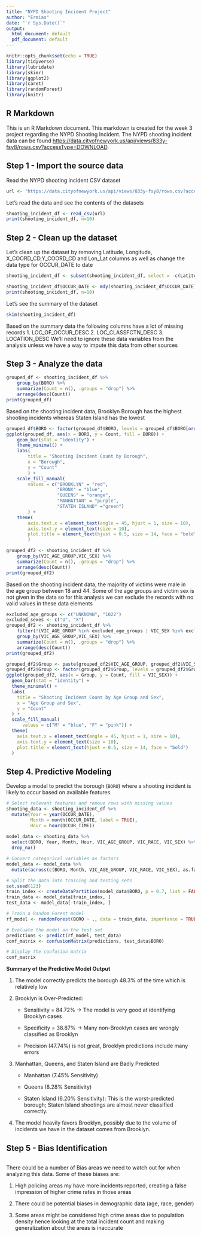 ```yaml
---
title: "NYPD Shooting Incident Project"
author: "Ermias"
date: "`r Sys.Date()`"
output:
  html_document: default
  pdf_document: default
---
```


```r
knitr::opts_chunk$set(echo = TRUE)
library(tidyverse)
library(lubridate)
library(skimr)
library(ggplot2) 
library(caret)
library(randomForest)
library(knitr)
```

## R Markdown

This is an R Markdown document. This markdown is created for the week 3 project regarding the NYPD Shooting Incident. The NYPD shooting incident data can be found  <https://data.cityofnewyork.us/api/views/833y-fsy8/rows.csv?accessType=DOWNLOAD>.


## Step 1 - Import the source data 

Read the NYPD shooting incident CSV dataset

```r
url <- "https://data.cityofnewyork.us/api/views/833y-fsy8/rows.csv?accessType=DOWNLOAD"
```

Let's read the data and see the contents of the datasets

```r
shooting_incident_df <- read_csv(url)
print(shooting_incident_df, n=10)
```

## Step 2 - Clean up the dataset 
Let's clean up the dataset by removing Latitude, Longitude, X_COORD_CD,Y_COORD_CD and Lon_Lat columns as well as change the data type for OCCUR_DATE to date

```r
shooting_incident_df <- subset(shooting_incident_df, select = -c(Latitude,Longitude,X_COORD_CD,Y_COORD_CD,Lon_Lat) )

shooting_incident_df$OCCUR_DATE <- mdy(shooting_incident_df$OCCUR_DATE)
print(shooting_incident_df, n=10)
```

Let's see the summary of the dataset

```r
skim(shooting_incident_df)
```

Based on the summary data the following columns have a lot of missing records 
        1. LOC_OF_OCCUR_DESC
        2. LOC_CLASSFCTN_DESC
        3. LOCATION_DESC
We'll need to ignore these data variables from the analysis unless we have a way to impute this data from other sources

## Step 3 - Analyze the data 
```r
grouped_df <- shooting_incident_df %>% 
    group_by(BORO) %>% 
    summarize(Count = n(), .groups = "drop") %>%
    arrange(desc(Count))
print(grouped_df)
```

Based on the shooting incident data, Brooklyn Borough has the highest shooting incidents whereas Staten Island has the lowest

```r
grouped_df$BORO <- factor(grouped_df$BORO, levels = grouped_df$BORO[order(-grouped_df$Count)])
ggplot(grouped_df, aes(x = BORO, y = Count, fill = BORO)) +
    geom_bar(stat = "identity") +
    theme_minimal() +
    labs(
        title = "Shooting Incident Count by Borough",
        x = "Borough",
        y = "Count"
        ) +
    scale_fill_manual(
        values = c("BROOKLYN" = "red", 
                   "BRONX" = "blue", 
                   "QUEENS" = "orange", 
                   "MANHATTAN" = "purple", 
                   "STATEN ISLAND" ="green")
        ) +
    theme(
        axis.text.x = element_text(angle = 45, hjust = 1, size = 10),
        axis.text.y = element_text(size = 10),
        plot.title = element_text(hjust = 0.5, size = 14, face = "bold")
        )
```


```r
grouped_df2 <- shooting_incident_df %>% 
    group_by(VIC_AGE_GROUP,VIC_SEX) %>% 
    summarize(Count = n(), .groups = "drop") %>%
    arrange(desc(Count))
print(grouped_df2)
```

Based on the shooting incident data, the majority of victims were male in the age group between 18 and 44. Some of the age groups and victim sex is not given in the data so for this analysis we can exclude the records with no valid values in these data elements

```r
excluded_age_groups <- c("UNKNOWN", "1022")
excluded_sexes <- c("U", "X")
grouped_df2 <- shooting_incident_df %>% 
    filter(!(VIC_AGE_GROUP %in% excluded_age_groups | VIC_SEX %in% excluded_sexes)) %>%
    group_by(VIC_AGE_GROUP,VIC_SEX) %>% 
    summarize(Count = n(), .groups = "drop") %>%
    arrange(desc(Count))
print(grouped_df2)
```
```r
grouped_df2$Group <- paste(grouped_df2$VIC_AGE_GROUP, grouped_df2$VIC_SEX, sep = "-")
grouped_df2$Group <- factor(grouped_df2$Group, levels = grouped_df2$Group[order(-grouped_df2$Count)])
ggplot(grouped_df2, aes(x = Group, y = Count, fill = VIC_SEX)) +
  geom_bar(stat = "identity") +
  theme_minimal() +
  labs(
    title = "Shooting Incident Count by Age Group and Sex",
    x = "Age Group and Sex",
    y = "Count"
  ) +
  scale_fill_manual(
      values = c("M" = "blue", "F" = "pink")) +
  theme(
    axis.text.x = element_text(angle = 45, hjust = 1, size = 10),
    axis.text.y = element_text(size = 10),
    plot.title = element_text(hjust = 0.5, size = 14, face = "bold")
  )
```

## Step 4. Predictive Modeling

Develop a model to predict the borough (`BORO`) where a shooting incident is likely to occur based on available features.  

```r

# Select relevant features and remove rows with missing values
shooting_data <- shooting_incident_df %>%
  mutate(Year = year(OCCUR_DATE),
         Month = month(OCCUR_DATE, label = TRUE),
         Hour = hour(OCCUR_TIME))
  
model_data <- shooting_data %>%
  select(BORO, Year, Month, Hour, VIC_AGE_GROUP, VIC_RACE, VIC_SEX) %>%
  drop_na()

# Convert categorical variables as factors
model_data <- model_data %>%
  mutate(across(c(BORO, Month, VIC_AGE_GROUP, VIC_RACE, VIC_SEX), as.factor))

# Split the data into training and testing sets
set.seed(123)
train_index <- createDataPartition(model_data$BORO, p = 0.7, list = FALSE)
train_data <- model_data[train_index, ]
test_data <- model_data[-train_index, ]

# Train a Random Forest model
rf_model <- randomForest(BORO ~ ., data = train_data, importance = TRUE)

# Evaluate the model on the test set
predictions <- predict(rf_model, test_data)
conf_matrix <- confusionMatrix(predictions, test_data$BORO)

# Display the confusion matrix
conf_matrix
```
**Summary of the Predictive Model Output**

1. The model correctly predicts the borough 48.3% of the time which is relatively low

2. Brooklyn is Over-Predicted:

   - Sensitivity = 84.72% → The model is very good at identifying Brooklyn cases 
   
   - Specificity = 38.87% → Many non-Brooklyn cases are wrongly classified as Brooklyn 
   
   - Precision (47.74%) is not great, Brooklyn predictions include many errors
   
3. Manhattan, Queens, and Staten Island are Badly Predicted

   - Manhattan (7.45% Sensitivity)
   
   - Queens (8.28% Sensitivity)
   
   - Staten Island (6.20% Sensitivity): This is the worst-predicted borough; Staten Island shootings are almost never classified correctly.
   
4. The model heavily favors Brooklyn, possibly due to the volume of incidents we have in the dataset comes from Brooklyn.

## Step 5 - Bias Identification
```r
```

There could be a number of Bias areas we need to watch out for when analyzing this data. Some of these biases are:

1. High policing areas my have more incidents reported, creating a false impression of higher crime rates in those areas

2. There could be potential biases in demographic data (age, race, gender)

3. Some areas might be considered high crime areas due to population density hence looking at the total incident count and making generalization about the areas is inaccurate